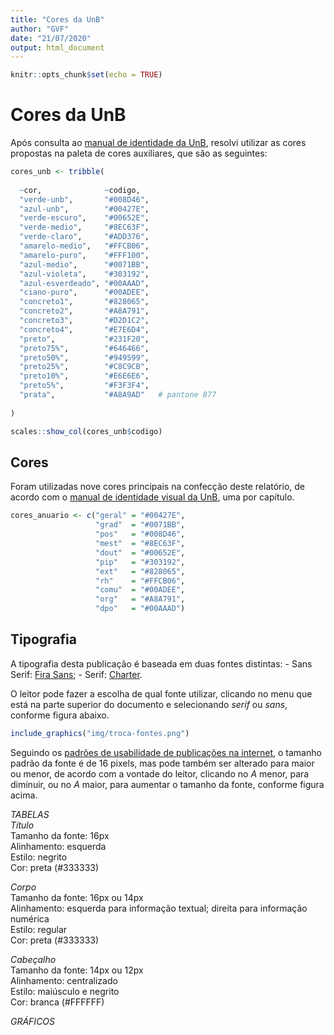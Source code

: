 ```yaml
---
title: "Cores da UnB"
author: "GVF"
date: "21/07/2020"
output: html_document
---
```


```r
knitr::opts_chunk$set(echo = TRUE)
```

# Cores da UnB

Após consulta ao [manual de identidade da UnB](http://www.marca.unb.br/manual1.php), resolvi utilizar as cores propostas na paleta de cores auxiliares, que são as seguintes:

```r
cores_unb <- tribble(
  
  ~cor,              ~codigo,
  "verde-unb",       "#008D46",
  "azul-unb",        "#00427E",
  "verde-escuro",    "#00652E",
  "verde-medio",     "#8EC63F",
  "verde-claro",     "#ADD376",
  "amarelo-medio",   "#FFCB06",
  "amarelo-puro",    "#FFF100",
  "azul-medio",      "#0071BB",
  "azul-violeta",    "#303192",
  "azul-esverdeado", "#00AAAD",
  "ciano-puro",      "#00ADEE",
  "concreto1",       "#828065",
  "concreto2",       "#A8A791",
  "concreto3",       "#D2D1C2",
  "concreto4",       "#E7E6D4",
  "preto",           "#231F20",
  "preto75%",        "#646466",
  "preto50%",        "#949599",
  "preto25%",        "#C8C9CB",
  "preto10%",        "#E6E6E6",
  "preto5%",         "#F3F3F4",
  "prata",           "#A8A9AD"   # pantone 877
  
)

scales::show_col(cores_unb$codigo)
```

## Cores {-}

Foram utilizadas nove cores principais na confecção deste relatório, de acordo com o [manual de identidade visual da UnB](http://www.marca.unb.br/manual1.php), uma por capítulo.

```r
cores_anuario <- c("geral" = "#00427E",
                   "grad"  = "#0071BB",
                   "pos"   = "#008D46",
                   "mest"  = "#8EC63F",
                   "dout"  = "#00652E",
                   "pip"   = "#303192",
                   "ext"   = "#828065",
                   "rh"    = "#FFCB06",
                   "comu"  = "#00ADEE",
                   "org"   = "#A8A791",
                   "dpo"   = "#00AAAD")
```



## Tipografia {-}

A tipografia desta publicação é baseada em duas fontes distintas:
- Sans Serif: [Fira Sans](https://fonts.google.com/specimen/Fira+Sans?query=fira);
- Serif: [Charter](https://practicaltypography.com/charter.html).

O leitor pode fazer a escolha de qual fonte utilizar, clicando no menu que está na parte superior do documento e selecionando *serif* ou *sans*, conforme figura abaixo.
```r
include_graphics("img/troca-fontes.png")
```

Seguindo os [padrões de usabilidade de publicações na internet](https://practicaltypography.com/point-size.html), o tamanho padrão da fonte é de 16 pixels, mas pode também ser alterado para maior ou menor, de acordo com a vontade do leitor, clicando no *A* menor, para diminuir, ou no *A* maior, para aumentar o tamanho da fonte, conforme figura acima.

*TABELAS*  
*Título*  
Tamanho da fonte: 16px  
Alinhamento: esquerda  
Estilo: negrito  
Cor: preta (#333333)  

*Corpo*  
Tamanho da fonte: 16px ou 14px  
Alinhamento: esquerda para informação textual; direita para informação numérica  
Estilo: regular  
Cor: preta (#333333)  

*Cabeçalho*  
Tamanho da fonte: 14px ou 12px  
Alinhamento: centralizado  
Estilo: maiúsculo e negrito  
Cor: branca (#FFFFFF)

*GRÁFICOS*  


